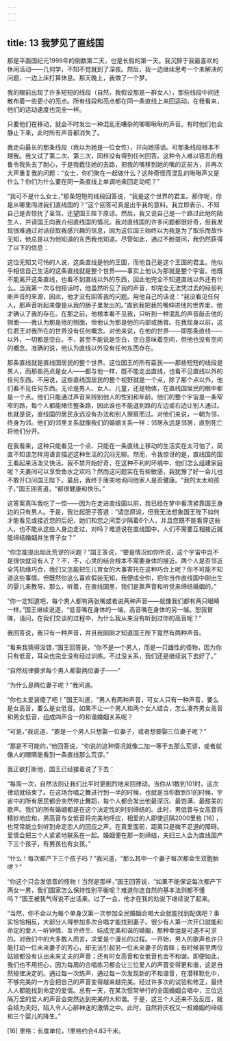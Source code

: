 ```yaml
---
---
---
```

title: 13 我梦见了直线国
---




那是平面国纪元1999年的倒数第二天，也是长假的第一天。我沉醉于我最喜欢的休闲活动——几何学，不知不觉就到了深夜。然后，我一边继续思考一个未解决的问题，一边上床打算休息。那天晚上，我做了一个梦。

我的眼前出现了许多短短的线段（自然，我假设那是一群女人），那些线段中间还散布着一些更小的亮点。所有线段和亮点都在同一条直线上来回运动。在我看来，他们的运动速度也完全一样。

只要他们在移动，就会不时发出一种混乱而嘈杂的唧唧啾啾的声音。有时他们也会静止下来，此时所有声音都消失了。

我走向最长的那条线段（我以为她是一位女性），并向她搭话。可那条线段根本不理我。我又试了第二次、第三次，同样没有得到任何回答。这种令人难以容忍的粗鲁令我失去了耐心，于是我截住她的去路，把我的嘴移到她的嘴的正前方，并再次大声重复我的问题：“女士，你们聚在一起做什么？这种奇怪而混乱的啾啾声又是什么？你们为什么要在同一条直线上单调地来回走动呢？”

“我可不是什么女士，”那条短短的线段回答说，“我是这个世界的君主。那你呢，你是从哪里闯进我们直线国的？”这个回答可真是出乎我的意料。我立即表示，不知自己是否惊扰了圣驾，还望国王陛下原谅。然后，我又说自己是一个路过此地的陌生人，并请国王向我介绍直线国的情况。我对直线国的许多问题都很好奇，但我发现很难通过对话获取我感兴趣的信息，因为这位国王始终以为我是为了取乐而故作无知，他总是以为他知道的东西我也知道。尽管如此，通过不断提问，我仍然获得了以下的信息：

这位无知又可怜的人说，这条直线是他的王国，而他自己是这个王国的君主。他似乎相信自己生活的这条直线就是整个世界——事实上他认为那就是整个宇宙。他既不能离开这条直线，也看不到直线以外的东西，因此他完全不知道直线以外还有什么。当我第一次与他搭话时，他虽然听见了我的声音，却完全无法凭过去的经验判断声音的来源，因此，他才没有回答我的问题。用他自己的话说：“我没看见任何人，那声音听起来像是从我的肠子里发出的。”直到我把我的嘴伸进他的世界里，他才确认了我的存在。在那之前，他根本看不见我，只听到一种混乱的声音敲击他的侧面——我认为那是他的侧面，但他认为那是他的内部或肠胃。在我现身以前，这位君王对我所在的世界没有任何概念。对他来说，在他的世界——即那条直线——以外，一切都是空白。不，甚至不能说是空白，空白意味着空间，但他也没有空间的概念。准确的说，他认为直线以外没有任何东西存在。



那条直线就是直线国居民的整个世界。这位国王的所有臣民——那些短短的线段是男人，而那些亮点是女人——都与他一样，既不能走出直线，也看不见直线以外的任何东西。不用说，这些直线国居民的整个视野就是一个点，除了那个点以外，他们看不见任何东西。无论是男人、女人、儿童，还是物体，在直线国居民的眼中都是一个点。他们只能通过声音来辨别他人的性别和年龄。他们的整个宇宙是一条窄窄的路，每个人都能堵住整条路，因此谁也不能退到路的左边或右边让别人通过。也就是说，直线国的居民永远没有办法和别人擦肩而过。对他们来说，一朝为邻，终身为邻。他们的邻里关系就像我们的婚姻关系一样：邻居永远是邻居，直到死亡将他们分开。

在我看来，这种只能看见一个点、只能在一条直线上移动的生活实在太可怕了，简直不知该怎样用语言描述这种生活的沉闷无聊。然而，令我惊讶的是，直线国的国王看起来活泼又快活。我不禁开始好奇，在这种不利的环境中，他们怎么组建家庭呢？夫妻间可以享受鱼水之欢吗？然而这问题实在有些敏感，我犹豫了好一会儿也不敢开口问国王陛下。最后，我终于唐突地询问他家人是否健康。“我的太太和孩子，”国王回答道，“都很健康和快乐。”

这答案真叫我吃了一惊——因为在走进直线国以前，我已经在梦中看清紧靠国王身边的只有男人。于是，我壮起胆子答道：“请您原谅，但我无法想象国王陛下如何才能看见或接近您的后妃，她们和您之间至少隔着6个人，并且您既不能看穿这些人，也不能从这些人身边走过，对吗？难道说在直线国中，人们不需要互相接近就能缔结婚姻并生育子女？”

“你怎能提出如此荒谬的问题？”国王答说，“要是情况如你所说，这个宇宙中岂不是很快就没有人了？不，不，心灵的结合根本不需要身体的接近。两个人是否邻近全凭机缘巧合，我们又怎能把生儿育女的大事寄托在这种巧合上呢？你不可能不知道这些事情。但既然你这么喜欢假装无知，我便成全你，把你当作直线国中刚出生的婴儿来教导。那么，听着，在直线国里，我们是靠声音和听觉来缔结婚姻的。”

“你一定知道吧，每个男人都有两张嘴或者说两种声音——就像我们都有两只眼睛一样。”国王继续说道，“低音嘴在身体的一端，高音嘴在身体的另一端。恕我冒昧，请问，在我们交谈的过程中，为什么我从来没有听到过你的高音呢？”

我回答说，我只有一种声音，并且我刚刚才知道国王陛下竟然有两种声音。

“看来我猜得没错，”国王回答说，“你不是一个男人，而是一只雌性的怪物，因为你只有低音，耳朵也完全没有经过训练。不过没关系，我们还是继续说下去好了。”

“自然规律要求每个男人都娶两位妻子——”

“为什么是两位妻子呢？”我问道。

“你也太爱装傻了吧！”国王叫道，“男人有两种声音，可女人只有一种声音，要么是女高音，要么是女低音。如果不让一个男人和两个女人结合，怎么凑齐男女高音和男女低音，组成四声合一的和谐婚姻关系呢？

“可是，”我说道，“要是一个男人只想娶一位妻子，或者想要娶三位妻子呢？”

“那是不可能的，”他回答说，“你说的这种情况就像二加一等于五那么荒谬，或者就像人的眼睛能看到一条直线那么荒谬。”

我正欲打断他，国王已经接着说了下去：

“每周一次，自然法则让我们比平时更剧烈地来回律动。当你从1数到101时，这次律动就结束了。在这场合唱之舞进行到一半的时候，也就是当你数到51的时候，宇宙中的所有居民都会突然停止舞蹈，每个人都会发出他最深沉、最饱满、最甜美的歌声。我们的所有婚姻都是在这个决定性的时刻缔结的。此时，男低音与女高音将精妙地应和，男高音与女低音将完美地呼应，相爱的人即使远隔2000里格 [16] ，也常常能立刻听到命定恋人的回应之声。在真爱面前，距离只是微不足道的障碍。爱情会把三个人紧紧地联系在一起。婚姻便在那一刻缔结，夫妇三人会为直线国产下三个孩子，有男孩也有女孩。”

“什么！每次都产下三个孩子吗？”我问道，“那么其中一个妻子每次都会生双胞胎啰？”

“你这个只会发低音的怪物！当然是那样，”国王回答说，“如果不能保证每次都产下两女一男，我们国家怎么保持性别平衡呢？难道你连自然的基本法则都不懂吗？”国王被我气得说不出话来。过了一会，他才在我的劝说下继续说了起来。

“当然，你不会以为每个单身汉第一次参加全民婚姻合唱大会就能找到配偶吧？事实恰恰相反，大部分人得参加多次合唱才能找到妻子。很少有人第一次开口就能和命定的爱人一听钟情、互许终生、结成完美和谐的婚姻，那种幸运是可遇不可求的。对我们中的大多数人而言，求爱是个漫长的过程。一开始，男人的歌声也许只能打动一位未来妻子的芳心，却无法引起另一位未来妻子的青睐；有时候甚至两位姑娘都没有认出未来丈夫的声音；还有时女高音和女低音也会不和谐。即便如此，我们也不用担心，因为每周的合唱练习都会让三位爱人的声音变得更和谐，这是自然规律决定的。通过每一次练声，通过每一次发现新的不和谐音，在潜移默化中，不够完美的一方会把自己的声音变得越来越完美。经过许多次的试验和修正，最终人人都能找到命定的爱情。总有一天，在某次惯常举行的全国婚姻合唱中，三位远隔万里的爱人的声音会突然达到完美的大和谐。于是，这三个人还来不及反应，就会结为夫妇，陷入令人心醉神迷的激情之中。此时，自然将庆祝又一桩婚姻的缔结和三个婴儿的降生。”

[16] 里格：长度单位，1里格约合4.83千米。